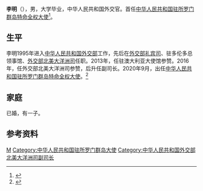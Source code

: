 '''李明'''（{{bd|1974年|9月||}}），男，大学毕业，中华人民共和国外交官。首任[[中国驻所罗门群岛大使列表|中华人民共和国驻所罗门群岛特命全权大使]]<ref>{{cite web|title=首任驻所罗门群岛大使李明抵所履新|url=http://sb.china-embassy.org/chn/sgxw/t1811691.htm|website=中华人民共和国驻所罗门群岛大使馆|date=2020-09-03|accessdate=2020-09-18|archive-date=2020-11-05|archive-url=https://web.archive.org/web/20201105131737/http://sb.china-embassy.org/chn/sgxw/t1811691.htm|dead-url=no}}</ref>。
== 生平 ==
李明1995年进入[[中华人民共和国外交部|中华人民共和国外交部]]工作，先后在[[中华人民共和国外交部礼宾司|外交部礼宾司]]、驻多伦多总领事馆、[[中华人民共和国外交部北美大洋洲司|外交部北美大洋洲司]]任职。2013年，任驻澳大利亚大使馆参赞。2016年，任外交部北美大洋洲司参赞，后升任副司长。2020年9月，出任[[中国驻所罗门群岛大使列表|中华人民共和国驻所罗门群岛特命全权大使]]。<ref>{{cite web |title=李明大使简历|url=http://sb.china-embassy.org/chn/dsxx/dsjl/202009/t20200904_29952.htm|date=2020-09-04|accessdate=2022-04-07|work=中华人民共和国驻所罗门群岛大使馆}}</ref>

==家庭==
已婚，有一子。

==参考资料==
{{reflist}}

{{start box}}
{{s-dip}}
{{succession box|首任|现任|[[中国驻所罗门群岛大使列表|中华人民共和国驻所罗门群岛大使]]|2020年9月－}}
{{end box}}

{{中国人物小作品}}

{{Authority control}}
{{DEFAULTSORT:Li李}}
[[Category:李姓|M]]
[[Category:中华人民共和国驻所罗门群岛大使|Category:中华人民共和国驻所罗门群岛大使]]
[[Category:中华人民共和国外交部北美大洋洲司副司长|Category:中华人民共和国外交部北美大洋洲司副司长]]